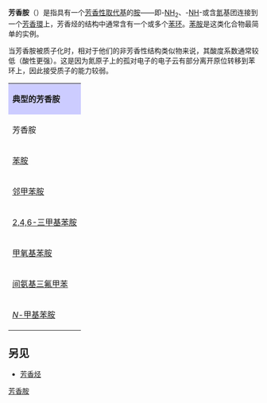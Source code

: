 {{chemref|time=2011-09-05T14:34:37+00:00}}
'''芳香胺'''（{{lang-en|Aromatic amine}}）是指具有一个[[芳香性|芳香性]][[取代基|取代基]]的[[胺|胺]]——即-[[氮|N]][[氢|H]]<sub>2</sub>、-[[氮|N]][[氢|H]]-或含[[氮|氮]]基团连接到一个[[芳香環|芳香環]]上，芳香烃的结构中通常含有一个或多个[[苯环|苯环]]。[[苯胺|苯胺]]是这类化合物最简单的实例。

当芳香胺被质子化时，相对于他们的非芳香性结构类似物来说，其酸度系数通常较低（酸性更强）。这是因为氮原子上的孤对电子的电子云有部分离开原位转移到苯环上，因此接受质子的能力较弱。

{|align="center"  class="wikitable"
| colspan=6 align=left style="background: #ccccff;"| '''典型的芳香胺'''
|-
|芳香胺||||[[CAS号|CAS号]]||性质||用处
|-
|[[苯胺|苯胺]]||[[File:Aniline.svg|50px]]||62-53-3||||
|-
|[[邻甲苯胺|邻甲苯胺]]||[[Image:O-toluidinePIC.svg|100px]]||95-53-4||||
|-
|[[2,4,6-三甲基苯胺|2,4,6-三甲基苯胺]]||[[Image:2,4,6-Trimethylaniline.svg|100px]]||88-05-1||||
|-
|[[甲氧基苯胺|甲氧基苯胺]]||[[Image:2-Anisidine.png|75px]]||90-04-0||||
|-
|[[间氨基三氟甲苯|间氨基三氟甲苯]]||[[Image:3-trifluoromethylanilinePIC.svg|100px]]||98-16-8||||除草剂的代谢中间产物
|-
|[[N-甲基苯胺|''N''-甲基苯胺]]||[[Image:N-methylaniline.png|60px]]||100-61-8||||
|}

==另见==
* [[芳香烃|芳香烃]]

{{Chemistry-stub}}

[[Category:芳香胺|]]